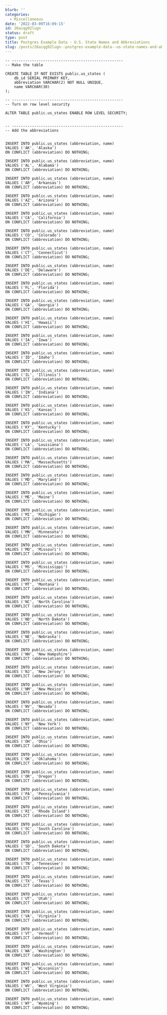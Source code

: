 ```yaml
---
blurb: ''
categories:
  - Miscellaneous
date: '2022-03-09T16:09:15'
id: 26aiqg92lugn
status: draft
type: post
title: Postgres Example Data - U.S. State Names and Abbreviations
slug: /posts/26aiqg92lugn--postgres-example-data--us-state-names-and-abbreviations
---
```



```
-- --------------------------------------------------
-- Make the table

CREATE TABLE IF NOT EXISTS public.us_states (
    db_id SERIAL PRIMARY KEY,
    abbreviation VARCHAR(2) NOT NULL UNIQUE,
    name VARCHAR(30)
);

-- --------------------------------------------------
-- Turn on row level security

ALTER TABLE public.us_states ENABLE ROW LEVEL SECURITY;


-- --------------------------------------------------
-- Add the abbreviations


INSERT INTO public.us_states (abbreviation, name)
VALUES ('AK', 'Alaska')
ON CONFLICT (abbreviation) DO NOTHING;

INSERT INTO public.us_states (abbreviation, name)
VALUES ('AL', 'Alabama')
ON CONFLICT (abbreviation) DO NOTHING;

INSERT INTO public.us_states (abbreviation, name)
VALUES ('AR', 'Arkansas')
ON CONFLICT (abbreviation) DO NOTHING;

INSERT INTO public.us_states (abbreviation, name)
VALUES ('AZ', 'Arizona')
ON CONFLICT (abbreviation) DO NOTHING;

INSERT INTO public.us_states (abbreviation, name)
VALUES ('CA', 'California')
ON CONFLICT (abbreviation) DO NOTHING;

INSERT INTO public.us_states (abbreviation, name)
VALUES ('CO', 'Colorado')
ON CONFLICT (abbreviation) DO NOTHING;

INSERT INTO public.us_states (abbreviation, name)
VALUES ('CT', 'Connecticut')
ON CONFLICT (abbreviation) DO NOTHING;

INSERT INTO public.us_states (abbreviation, name)
VALUES ('DE', 'Delaware')
ON CONFLICT (abbreviation) DO NOTHING;

INSERT INTO public.us_states (abbreviation, name)
VALUES ('FL', 'Florida')
ON CONFLICT (abbreviation) DO NOTHING;

INSERT INTO public.us_states (abbreviation, name)
VALUES ('GA', 'Georgia')
ON CONFLICT (abbreviation) DO NOTHING;

INSERT INTO public.us_states (abbreviation, name)
VALUES ('HI', 'Hawaii')
ON CONFLICT (abbreviation) DO NOTHING;

INSERT INTO public.us_states (abbreviation, name)
VALUES ('IA', 'Iowa')
ON CONFLICT (abbreviation) DO NOTHING;

INSERT INTO public.us_states (abbreviation, name)
VALUES ('ID', 'Idaho')
ON CONFLICT (abbreviation) DO NOTHING;

INSERT INTO public.us_states (abbreviation, name)
VALUES ('IL', 'Illinois')
ON CONFLICT (abbreviation) DO NOTHING;

INSERT INTO public.us_states (abbreviation, name)
VALUES ('IN', 'Indiana')
ON CONFLICT (abbreviation) DO NOTHING;

INSERT INTO public.us_states (abbreviation, name)
VALUES ('KS', 'Kansas')
ON CONFLICT (abbreviation) DO NOTHING;

INSERT INTO public.us_states (abbreviation, name)
VALUES ('KY', 'Kentucky')
ON CONFLICT (abbreviation) DO NOTHING;

INSERT INTO public.us_states (abbreviation, name)
VALUES ('LA', 'Louisiana')
ON CONFLICT (abbreviation) DO NOTHING;

INSERT INTO public.us_states (abbreviation, name)
VALUES ('MA', 'Massachusetts')
ON CONFLICT (abbreviation) DO NOTHING;

INSERT INTO public.us_states (abbreviation, name)
VALUES ('MD', 'Maryland')
ON CONFLICT (abbreviation) DO NOTHING;

INSERT INTO public.us_states (abbreviation, name)
VALUES ('ME', 'Maine')
ON CONFLICT (abbreviation) DO NOTHING;

INSERT INTO public.us_states (abbreviation, name)
VALUES ('MI', 'Michigan')
ON CONFLICT (abbreviation) DO NOTHING;

INSERT INTO public.us_states (abbreviation, name)
VALUES ('MN', 'Minnesota')
ON CONFLICT (abbreviation) DO NOTHING;

INSERT INTO public.us_states (abbreviation, name)
VALUES ('MO', 'Missouri')
ON CONFLICT (abbreviation) DO NOTHING;

INSERT INTO public.us_states (abbreviation, name)
VALUES ('MS', 'Mississippi')
ON CONFLICT (abbreviation) DO NOTHING;

INSERT INTO public.us_states (abbreviation, name)
VALUES ('MT', 'Montana')
ON CONFLICT (abbreviation) DO NOTHING;

INSERT INTO public.us_states (abbreviation, name)
VALUES ('NC', 'North Carolina')
ON CONFLICT (abbreviation) DO NOTHING;

INSERT INTO public.us_states (abbreviation, name)
VALUES ('ND', 'North Dakota')
ON CONFLICT (abbreviation) DO NOTHING;

INSERT INTO public.us_states (abbreviation, name)
VALUES ('NE', 'Nebraska')
ON CONFLICT (abbreviation) DO NOTHING;

INSERT INTO public.us_states (abbreviation, name)
VALUES ('NH', 'New Hampshire')
ON CONFLICT (abbreviation) DO NOTHING;

INSERT INTO public.us_states (abbreviation, name)
VALUES ('NJ', 'New Jersey')
ON CONFLICT (abbreviation) DO NOTHING;

INSERT INTO public.us_states (abbreviation, name)
VALUES ('NM', 'New Mexico')
ON CONFLICT (abbreviation) DO NOTHING;

INSERT INTO public.us_states (abbreviation, name)
VALUES ('NV', 'Nevada')
ON CONFLICT (abbreviation) DO NOTHING;

INSERT INTO public.us_states (abbreviation, name)
VALUES ('NY', 'New York')
ON CONFLICT (abbreviation) DO NOTHING;

INSERT INTO public.us_states (abbreviation, name)
VALUES ('OH', 'Ohio')
ON CONFLICT (abbreviation) DO NOTHING;

INSERT INTO public.us_states (abbreviation, name)
VALUES ('OK', 'Oklahoma')
ON CONFLICT (abbreviation) DO NOTHING;

INSERT INTO public.us_states (abbreviation, name)
VALUES ('OR', 'Oregon')
ON CONFLICT (abbreviation) DO NOTHING;

INSERT INTO public.us_states (abbreviation, name)
VALUES ('PA', 'Pennsylvania')
ON CONFLICT (abbreviation) DO NOTHING;

INSERT INTO public.us_states (abbreviation, name)
VALUES ('RI', 'Rhode Island')
ON CONFLICT (abbreviation) DO NOTHING;

INSERT INTO public.us_states (abbreviation, name)
VALUES ('SC', 'South Carolina')
ON CONFLICT (abbreviation) DO NOTHING;

INSERT INTO public.us_states (abbreviation, name)
VALUES ('SD', 'South Dakota')
ON CONFLICT (abbreviation) DO NOTHING;

INSERT INTO public.us_states (abbreviation, name)
VALUES ('TN', 'Tennessee')
ON CONFLICT (abbreviation) DO NOTHING;

INSERT INTO public.us_states (abbreviation, name)
VALUES ('TX', 'Texas')
ON CONFLICT (abbreviation) DO NOTHING;

INSERT INTO public.us_states (abbreviation, name)
VALUES ('UT', 'Utah')
ON CONFLICT (abbreviation) DO NOTHING;

INSERT INTO public.us_states (abbreviation, name)
VALUES ('VA', 'Virginia')
ON CONFLICT (abbreviation) DO NOTHING;

INSERT INTO public.us_states (abbreviation, name)
VALUES ('VT', 'Vermont')
ON CONFLICT (abbreviation) DO NOTHING;

INSERT INTO public.us_states (abbreviation, name)
VALUES ('WA', 'Washington')
ON CONFLICT (abbreviation) DO NOTHING;

INSERT INTO public.us_states (abbreviation, name)
VALUES ('WI', 'Wisconsin')
ON CONFLICT (abbreviation) DO NOTHING;

INSERT INTO public.us_states (abbreviation, name)
VALUES ('WV', 'West Virginia')
ON CONFLICT (abbreviation) DO NOTHING;

INSERT INTO public.us_states (abbreviation, name)
VALUES ('WY', 'Wyoming')
ON CONFLICT (abbreviation) DO NOTHING;
```
